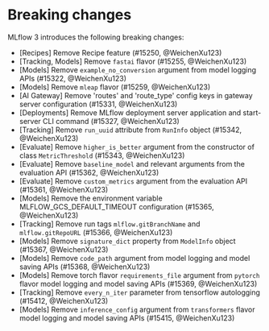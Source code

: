 # Breaking changes

MLflow 3 introduces the following breaking changes:

- [Recipes] Remove Recipe feature (#15250, @WeichenXu123)
- [Tracking, Models] Remove `fastai` flavor (#15255, @WeichenXu123)
- [Models] Remove `example_no_conversion` argument from model logging APIs (#15322, @WeichenXu123)
- [Models] Remove `mleap` flavor (#15259, @WeichenXu123)
- [AI Gateway] Remove 'routes' and 'route_type' config keys in gateway server configuration (#15331, @WeichenXu123)
- [Deployments] Remove MLflow deployment server application and start-server CLI command (#15327, @WeichenXu123)
- [Tracking] Remove `run_uuid` attribute from `RunInfo` object (#15342, @WeichenXu123)
- [Evaluate] Remove `higher_is_better` argument from the constructor of class `MetricThreshold` (#15343, @WeichenXu123)
- [Evaluate] Remove `baseline_model` and relevant arguments from the evaluation API (#15362, @WeichenXu123)
- [Evaluate] Remove `custom_metrics` argument from the evaluation API (#15361, @WeichenXu123)
- [Models] Remove the environment variable MLFLOW_GCS_DEFAULT_TIMEOUT configuration (#15365, @WeichenXu123)
- [Tracking] Remove run tags `mlflow.gitBranchName` and `mlflow.gitRepoURL` (#15366, @WeichenXu123)
- [Models] Remove `signature_dict` property from `ModelInfo` object (#15367, @WeichenXu123)
- [Models] Remove `code_path` argument from model logging and model saving APIs (#15368, @WeichenXu123)
- [Models] Remove torch flavor `requirements_file` argument from `pytorch` flavor model logging and model saving APIs (#15369, @WeichenXu123)
- [Tracking] Remove `every_n_iter` parameter from tensorflow autologging (#15412, @WeichenXu123)
- [Models] Remove `inference_config` argument from `transformers` flavor model logging and model saving APIs (#15415, @WeichenXu123)

